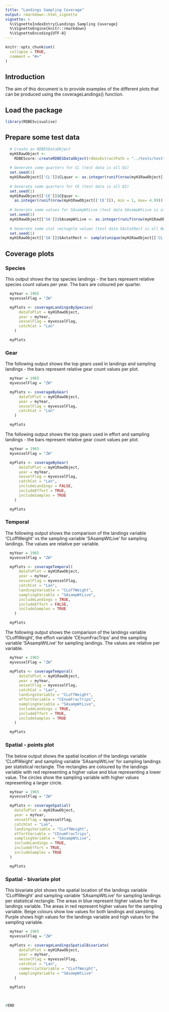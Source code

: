 ```yaml
---
title: "Landings Sampling Coverage"
output: rmarkdown::html_vignette
vignette: >
  %\VignetteIndexEntry{Landings Sampling Coverage}
  %\VignetteEngine{knitr::rmarkdown}
  %\VignetteEncoding{UTF-8}
---
```


```r
knitr::opts_chunk$set(
  collapse = TRUE,
  comment = "#>"
)
```

## Introduction 

The aim of this document is to provide examples of the different plots that can be produced using the coverageLandings() function.


## Load the package

```r
library(RDBESvisualise)
```

## Prepare some test data

```r

  # Create an RDBESDataObject
  myH1RawObject <-
    RDBEScore::createRDBESDataObject(rdbesExtractPath = "../tests/testthat/h1_v_1_19_13")
  
  # Generate some quarters for CL (test data is all Q1)
  set.seed(1)
  myH1RawObject[['CL']]$CLquar <- as.integer(runif(nrow(myH1RawObject[['CL']]), min = 1, max= 4.99))
  
  # Generate some quarters for CE (test data is all Q1)
  set.seed(1)
  myH1RawObject[['CE']]$CEquar <-
    as.integer(runif(nrow(myH1RawObject[['CE']]), min = 1, max= 4.99))
  
  # Generate some values for SAsampWtLive (test data SAsampWtLive is all NA)
  set.seed(1)
  myH1RawObject[['SA']]$SAsampWtLive <- as.integer(runif(nrow(myH1RawObject[['SA']]), min = 1, max= 200))
  
  # Generate some stat rectagnle values (test data SAstatRect is all NA)
  set.seed(1)
  myH1RawObject[['SA']]$SAstatRect <- sample(unique(myH1RawObject[['CL']]$CLstatRect), size = nrow(myH1RawObject[['SA']]), replace = TRUE)


```


## Coverage plots

### Species

This output shows the top species landings - the bars represent relative species count values per year. The bars are coloured per quarter.


```r

  myYear = 1965
  myvesselFlag = "ZW"

  myPlots <- coverageLandingsBySpecies(
      dataToPlot = myH1RawObject,
      year = myYear,
      vesselFlag = myvesselFlag,
      catchCat = "Lan"
    )

  myPlots

```

### Gear

The following output shows the top gears used in landings and sampling landings - the bars represent relative gear count values per plot.


```r

  myYear = 1965
  myvesselFlag = "ZW"

  myPlots <- coverageByGear(
      dataToPlot = myH1RawObject,
      year = myYear,
      vesselFlag = myvesselFlag,
      catchCat = "Lan"
    )

  myPlots

```

The following output shows the top gears used in effort and sampling landings - the bars represent relative gear count values per plot.



```r

  myYear = 1965
  myvesselFlag = "ZW"

  myPlots <- coverageByGear(
      dataToPlot = myH1RawObject,
      year = myYear,
      vesselFlag = myvesselFlag,
      catchCat = "Lan",
      includeLandings = FALSE,
      includeEffort = TRUE,
      includeSamples = TRUE
    )

  myPlots

```

### Temporal

The following output shows the comparison of the landings variable 'CLoffWeight' vs the sampling variable 'SAsampWtLive' for sampling landings. The values are relative per variable.


```r

  myYear = 1965
  myvesselFlag = "ZW"

  myPlots <- coverageTemporal(
      dataToPlot = myH1RawObject,
      year = myYear,
      vesselFlag = myvesselFlag,
      catchCat = "Lan",
      landingsVariable = "CLoffWeight",
      samplingVariable = "SAsampWtLive",
      includeLandings = TRUE,
      includeEffort = FALSE,
      includeSamples = TRUE
    )

  myPlots


```

The following output shows the comparison of the landings variable 'CLoffWeight', the effort variable 'CEnumFracTrips' and the sampling variable 'SAsampWtLive' for sampling landings. The values are relative per variable.


```r

  myYear = 1965
  myvesselFlag = "ZW"

  myPlots <- coverageTemporal(
      dataToPlot = myH1RawObject,
      year = myYear,
      vesselFlag = myvesselFlag,
      catchCat = "Lan",
      landingsVariable = "CLoffWeight",
      effortVariable = "CEnumFracTrips",
      samplingVariable = "SAsampWtLive",
      includeLandings = TRUE,
      includeEffort = TRUE,
      includeSamples = TRUE
    )

  myPlots


```

### Spatial - points plot

The below output shows the spatial location of the landings variable 'CLoffWeight' and sampling variable 'SAsampWtLive' for sampling landings per statistical rectangle. The rectangles are coloured by the landings variable with red representing a higher value and blue representing a lower value. The circles show the sampling variable with higher values representing a larger circle. 


```r

  myYear = 1965
  myvesselFlag = "ZW"

  myPlots <- coverageSpatial(
    dataToPlot = myH1RawObject,
    year = myYear,
    vesselFlag = myvesselFlag,
    catchCat = "Lan",
    landingsVariable = "CLoffWeight",
    effortVariable = "CEnumFracTrips",
    samplingVariable = "SAsampWtLive",
    includeLandings = TRUE,
    includeEffort = TRUE,
    includeSamples = TRUE
  )

  myPlots

```


### Spatial - bivariate plot

This bivariate plot shows the spatial location of the landings variable 'CLoffWeight' and sampling variable 'SAsampWtLive' for sampling landings per statistical rectangle. The areas in blue represent higher values for the landings variable. The areas in red represent higher values for the sampling variable. Beige colours show low values for both landings and sampling. Purple shows high values for the landings variable and high values for the sampling variable.


```r

  myYear = 1965
  myvesselFlag = "ZW"

  myPlots <- coverageLandingsSpatialBivariate(
      dataToPlot = myH1RawObject,
      year = myYear,
      vesselFlag = myvesselFlag,
      catchCat = "Lan",
      commercialVariable = "CLoffWeight",
      samplingVariable = "SAsampWtLive"
    )

  myPlots
  
  
```



```r
#END
```


